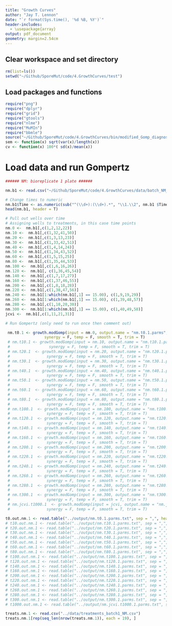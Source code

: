 ```yaml
---
title: "Growth Curves"
author: "Jay T. Lennon"
date: "`r format(Sys.time(), '%d %B, %Y')`"
header-includes:
  - \usepackage{array}
output: pdf_document
geometry: margin=2.54cm
---
```


## Clear workspace and set directory
```r
rm(list=ls())
setwd("~/Github/SporeMut/code/4.GrowthCurves/test")
```

## Load packages and functions
```r
require("png")
require("dplyr")
require("grid")
require("gtools")
require("nlme")
require("MuMIn")
require("bbmle")
source("~/Github/SporeMut/code/4.GrowthCurves/bin/modified_Gomp_diagnostic3.R")
sem <- function(x) sqrt(var(x)/length(x))
cv <- function(x) 100*( sd(x)/mean(x))
```

# Load data and run Gompertz
```r

###### NM: bioreplicate 1 plate ######

nm.b1 <- read.csv("~/Github/SporeMut/code/4.GrowthCurves/data/batch_NM_1.csv")

# Change times to numeric
nm.b1$Time <- as.numeric(sub("^(\\d+):(\\d+).*", "\\1.\\2", nm.b1 $Time))
head(nm.b1, header = T)

# Pull out wells over time 
# Assigning wells to treatments, in this case time points
nm.0 <-  nm.b1[,c(1,2,12,22)]
nm.10 <-  nm.b1[,c(1,32,41,50)]
nm.20 <-  nm.b1[,c(1,3,13,23)]
nm.30 <-  nm.b1[,c(1,33,42,51)]
nm.40 <-  nm.b1[,c(1,4,14,24)]
nm.50 <-  nm.b1[,c(1,34,43,52)]
nm.60 <-  nm.b1[,c(1,5,15,25)]
nm.80 <-  nm.b1[,c(1,35,44,53)]
nm.100 <-  nm.b1[,c(1,6,16,26)]
nm.120 <-  nm.b1[, c(1,36,45,54)]
nm.140 <-  nm.b1[,c(1,7,17,27)]
nm.160 <-  nm.b1[,c(1,37,46,55)]
nm.200 <-  nm.b1[,c(1,8,18,28)]
nm.220 <-  nm.b1[,c(1,38,47,56)]
nm.240 <-  nm.b1[1:which(nm.b1[,1] == 15.00), c(1,9,19,29)]
nm.260 <-  nm.b1[1:which(nm.b1[,1] == 15.00), c(1,39,48,57)]
nm.280 <-  nm.b1[,c(1,10,20,30)]
nm.300 <-  nm.b1[1:which(nm.b1[,1] == 15.00), c(1,40,49,58)]
jcvi <-  nm.b1[,c(1,11,21,31)]

# Run Gompertz (only need to run once then comment out)

 nm.t0.1 <- growth.modGomp(input = nm.0, output.name = "nm.t0.1.parms",
                 synergy = F, temp = F, smooth = T, trim = T)
 # nm.t10.1 <- growth.modGomp(input = nm.10, output.name = "nm.t10.1.parms",
 #                 synergy = F, temp = F, smooth = T, trim = T)
 # nm.t20.1  <- growth.modGomp(input = nm.20, output.name = "nm.t20.1.parms",
 #                synergy = F, temp = F, smooth = T, trim = T)
 # nm.t30.1  <- growth.modGomp(input = nm.30, output.name = "nm.t30.1.parms",
 #                synergy = F, temp = F, smooth = T, trim = T)
 # nm.t40.1  <- growth.modGomp(input = nm.40, output.name = "nm.t40.1.parms",
 #                synergy = F, temp = F, smooth = T, trim = T)
 # nm.t50.1  <- growth.modGomp(input = nm.50, output.name = "nm.t50.1.parms",
 #                synergy = F, temp = F, smooth = T, trim = T)
 # nm.t60.1  <- growth.modGomp(input = nm.60, output.name = "nm.t60.1.parms",
 #                synergy = F, temp = F, smooth = T, trim = T)
 # nm.t80.1  <- growth.modGomp(input = nm.80, output.name = "nm.t80.1.parms",
 #                synergy = F, temp = F, smooth = T, trim = T)
 # nm.t100.1  <- growth.modGomp(input = nm.100, output.name = "nm.t100.1.parms",
 #                synergy = F, temp = F, smooth = T, trim = T)
 # nm.t120.1  <- growth.modGomp(input = nm.120, output.name = "nm.t120.1.parms",
 #                synergy = F, temp = F, smooth = T, trim = T)
 # nm.t140.1  <- growth.modGomp(input = nm.140, output.name = "nm.t140.1.parms",
 #                synergy = F, temp = F, smooth = T, trim = T)
 # nm.t160.1  <- growth.modGomp(input = nm.160, output.name = "nm.t160.1.parms",
 #                synergy = F, temp = F, smooth = T, trim = T)
 # nm.t200.1  <- growth.modGomp(input = nm.200, output.name = "nm.t200.1.parms",
 #                synergy = F, temp = F, smooth = T, trim = T)
 # nm.t220.1  <- growth.modGomp(input = nm.220, output.name = "nm.t220.1.parms",
 #                synergy = F, temp = F, smooth = T, trim = T)
 # nm.t240.1  <- growth.modGomp(input = nm.240, output.name = "nm.t240.1.parms",
 #                synergy = F, temp = F, smooth = T, trim = T)
 # nm.t260.1  <- growth.modGomp(input = nm.260, output.name = "nm.t260.1.parms",
 #                synergy = F, temp = F, smooth = T, trim = T)
 # nm.t280.1  <- growth.modGomp(input = nm.280, output.name = "nm.t280.1.parms",
 #                synergy = F, temp = F, smooth = T, trim = T)
 # nm.t300.1  <- growth.modGomp(input = nm.300, output.name = "nm.t300.1.parms",
 #                synergy = F, temp = F, smooth = T, trim = T)
 # nm.jcvi.t1000.1  <- growth.modGomp(input = jcvi, output.name = "nm.jcvi.t1000.1.parms",
 #                synergy = F, temp = F, smooth = T, trim = T)

t0.out.nm.1 <- read.table("../output/nm.t0.1.parms.txt", sep = ",", header=TRUE)
# t10.out.nm.1 <- read.table("../output/nm.t10.1.parms.txt", sep = ",", header=TRUE)
# t20.out.nm.1 <- read.table("../output/nm.t20.1.parms.txt", sep = ",", header=TRUE)
# t30.out.nm.1 <- read.table("../output/nm.t30.1.parms.txt", sep = ",", header=TRUE)
# t40.out.nm.1 <- read.table("../output/nm.t40.1.parms.txt", sep = ",", header=TRUE)
# t50.out.nm.1 <- read.table("../output/nm.t50.1.parms.txt", sep = ",", header=TRUE)
# t60.out.nm.1 <- read.table("../output/nm.t60.1.parms.txt", sep = ",", header=TRUE)
# t80.out.nm.1 <- read.table("../output/nm.t80.1.parms.txt", sep = ",", header=TRUE)
# t100.out.nm.1 <- read.table("../output/nm.t100.1.parms.txt", sep = ",", header=TRUE)
# t120.out.nm.1 <- read.table("../output/nm.t120.1.parms.txt", sep = ",", header=TRUE)
# t140.out.nm.1 <- read.table("../output/nm.t140.1.parms.txt", sep = ",", header=TRUE)
# t160.out.nm.1 <- read.table("../output/nm.t160.1.parms.txt", sep = ",", header=TRUE)
# t200.out.nm.1 <- read.table("../output/nm.t200.1.parms.txt", sep = ",", header=TRUE)
# t220.out.nm.1 <- read.table("../output/nm.t220.1.parms.txt", sep = ",", header=TRUE)
# t240.out.nm.1 <- read.table("../output/nm.t240.1.parms.txt", sep = ",", header=TRUE)
# t260.out.nm.1 <- read.table("../output/nm.t260.1.parms.txt", sep = ",", header=TRUE)
# t280.out.nm.1 <- read.table("../output/nm.t280.1.parms.txt", sep = ",", header=TRUE)
# t300.out.nm.1 <- read.table("../output/nm.t300.1.parms.txt", sep = ",", header=TRUE)
# t1000.out.nm.1 <- read.table("../output/nm.jcvi.t1000.1.parms.txt", sep = ",", header=TRUE)

treats.nm.1 <- read.csv("../data/treatments_batch1_NM.csv")
treats.nm.1[rep(seq_len(nrow(treats.nm.1)), each = 19), ]
```